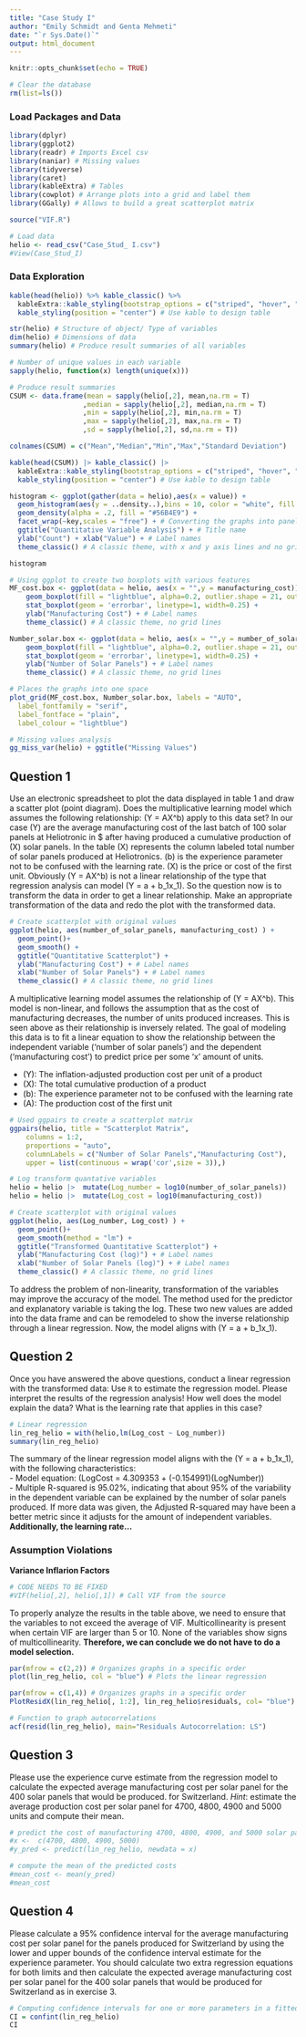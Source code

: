 ```yaml
---
title: "Case Study I"
author: "Emily Schmidt and Genta Mehmeti"
date: "`r Sys.Date()`"
output: html_document
---
```


```r
knitr::opts_chunk$set(echo = TRUE)
```

```r
# Clear the database
rm(list=ls()) 
```

### Load Packages and Data

```r
library(dplyr) 
library(ggplot2)
library(readr) # Imports Excel csv
library(naniar) # Missing values
library(tidyverse)
library(caret)
library(kableExtra) # Tables
library(cowplot) # Arrange plots into a grid and label them
library(GGally) # Allows to build a great scatterplot matrix

source("VIF.R")
```

```r
# Load data
helio <- read_csv("Case_Stud_ I.csv")
#View(Case_Stud_I)
```

### Data Exploration
```r
kable(head(helio)) %>% kable_classic() %>% 
  kableExtra::kable_styling(bootstrap_options = c("striped", "hover", "condensed","responsive")) %>%
  kable_styling(position = "center") # Use kable to design table

str(helio) # Structure of object/ Type of variables
dim(helio) # Dimensions of data
summary(helio) # Produce result summaries of all variables

# Number of unique values in each variable
sapply(helio, function(x) length(unique(x)))
```

```r
# Produce result summaries
CSUM <- data.frame(mean = sapply(helio[,2], mean,na.rm = T) 
                  ,median = sapply(helio[,2], median,na.rm = T)
                  ,min = sapply(helio[,2], min,na.rm = T)
                  ,max = sapply(helio[,2], max,na.rm = T)
                  ,sd = sapply(helio[,2], sd,na.rm = T))

colnames(CSUM) = c("Mean","Median","Min","Max","Standard Deviation")

kable(head(CSUM)) |> kable_classic() |> 
  kableExtra::kable_styling(bootstrap_options = c("striped", "hover", "condensed","responsive")) |> 
  kable_styling(position = "center") # Use kable to design table
```

```r
histogram <- ggplot(gather(data = helio),aes(x = value)) +
  geom_histogram(aes(y = ..density..),bins = 10, color = "white", fill = "blue") + # Creates bin sizing & sets line color
  geom_density(alpha = .2, fill = "#56B4E9") +
  facet_wrap(~key,scales = "free") + # Converting the graphs into panels
  ggtitle("Quantitative Variable Analysis") + # Title name
  ylab("Count") + xlab("Value") + # Label names
  theme_classic() # A classic theme, with x and y axis lines and no grid lines

histogram
```

```r
# Using ggplot to create two boxplots with various features
MF_cost.box <- ggplot(data = helio, aes(x = "",y = manufacturing_cost)) + 
    geom_boxplot(fill = "lightblue", alpha=0.2, outlier.shape = 21, outlier.color = "black") +
    stat_boxplot(geom = 'errorbar', linetype=1, width=0.25) + 
    ylab("Manufacturing Cost") + # Label names
    theme_classic() # A classic theme, no grid lines

Number_solar.box <- ggplot(data = helio, aes(x = "",y = number_of_solar_panels)) + 
    geom_boxplot(fill = "lightblue", alpha=0.2, outlier.shape = 21, outlier.color = "black") +
    stat_boxplot(geom = 'errorbar', linetype=1, width=0.25) + 
    ylab("Number of Solar Panels") + # Label names
    theme_classic() # A classic theme, no grid lines

# Places the graphs into one space
plot_grid(MF_cost.box, Number_solar.box, labels = "AUTO", 
  label_fontfamily = "serif",
  label_fontface = "plain",
  label_colour = "lightblue")
```

```r
# Missing values analysis
gg_miss_var(helio) + ggtitle("Missing Values")
```

## Question 1
Use an electronic spreadsheet to plot the data displayed in table 1 and draw a scatter plot (point diagram). Does the multiplicative learning model which assumes the following relationship: \(Y = AX^b\) apply to this data set? In our case \(Y\) are the average manufacturing cost of the last batch of 100 solar panels at Heliotronic in $ after having
produced a cumulative production of \(X\) solar panels. In the table \(X\) represents the column labeled total number of solar panels produced at Heliotronics. \(b\) is the experience parameter not to be confused with the learning rate. \(X\) is the price or cost of the first unit. Obviously \(Y = AX^b\) is not a linear relationship of the type that regression analysis can model \(Y = a + b_1x_1\). So the question now is to transform the data in order to get a linear relationship. Make an appropriate transformation of the data and redo the plot with the transformed data.
```r
# Create scatterplot with original values
ggplot(helio, aes(number_of_solar_panels, manufacturing_cost) ) +
  geom_point()+
  geom_smooth() +
  ggtitle("Quantitative Scatterplot") +
  ylab("Manufacturing Cost") + # Label names 
  xlab("Number of Solar Panels") + # Label names 
  theme_classic() # A classic theme, no grid lines
```

A multiplicative learning model assumes the relationship of \(Y = AX^b\). This model is non-linear, and follows the assumption that as the cost of manufacturing decreases, the number of units produced increases. This is seen above as their relationship is inversely related. The goal of modeling this data is to fit a linear equation to show the relationship between the independent variable ('number of solar panels') and the dependent ('manufacturing cost') to predict price per some 'x' amount of units.

- \(Y\): The inflation-adjusted production cost per unit of a product  
- \(X\): The total cumulative production of a product  
- \(b\): The experience parameter not to be confused with the learning rate  
- \(A\): The production cost of the first unit  

```r
# Used ggpairs to create a scatterplot matrix
ggpairs(helio, title = "Scatterplot Matrix",
    columns = 1:2,
    proportions = "auto",
    columnLabels = c("Number of Solar Panels","Manufacturing Cost"),
    upper = list(continuous = wrap('cor',size = 3)),)
```

```r
# Log transform quantative variables
helio = helio |>  mutate(Log_number = log10(number_of_solar_panels))
helio = helio |>  mutate(Log_cost = log10(manufacturing_cost))
```

```r
# Create scatterplot with original values
ggplot(helio, aes(Log_number, Log_cost) ) +
  geom_point()+
  geom_smooth(method = "lm") +
  ggtitle("Transformed Quantitative Scatterplot") +
  ylab("Manufacturing Cost (log)") + # Label names 
  xlab("Number of Solar Panels (log)") + # Label names 
  theme_classic() # A classic theme, no grid lines
```

To address the problem of non-linearity, transformation of the variables may improve the accuracy of the model. The method used for the predictor and explanatory variable is taking the log. These two new values are added into the data frame and can be remodeled to show the inverse relationship through a linear regression. Now, the model aligns with \(Y = a + b_1x_1\).

## Question 2
Once you have answered the above questions, conduct a linear regression with the transformed data: Use `R` to estimate the regression model. Please interpret the results of the regression analysis! How well does the model explain the data? What is the learning rate that applies in this case?
```r
# Linear regression
lin_reg_helio = with(helio,lm(Log_cost ~ Log_number))
summary(lin_reg_helio)
```

The summary of the linear regression model aligns with the \(Y = a + b_1x_1\), with the following characteristics:  
- Model equation: \(LogCost = 4.309353 + (-0.154991)(LogNumber)\)  
- Multiple R-squared is 95.02%, indicating that about 95% of the variability in the dependent variable can be explained by the number of solar panels produced. If more data was given, the Adjusted R-squared may have been a better metric since it adjusts for the amount of independent variables. 
**Additionally, the learning rate...**

### Assumption Violations 

**Variance Inflarion Factors**
```r
# CODE NEEDS TO BE FIXED
#VIF(helio[,2], helio[,1]) # Call VIF from the source
```

To properly analyze the results in the table above, we need to ensure that the variables to not exceed the average of VIF. Multicollinearity is present when certain VIF are larger than 5 or 10. None of the variables show signs of multicollinearity. **Therefore, we can conclude we do not have to do a model selection.**

```r
par(mfrow = c(2,2)) # Organizes graphs in a specific order
plot(lin_reg_helio, col = "blue") # Plots the linear regression
```

```r
par(mfrow = c(1,4)) # Organizes graphs in a specific order
PlotResidX(lin_reg_helio[, 1:2], lin_reg_helio$residuals, col= "blue") # Creates the residuals plots and utilized color
```

```r
# Function to graph autocorrelations
acf(resid(lin_reg_helio), main="Residuals Autocorrelation: LS") 
```

## Question 3
Please use the experience curve estimate from the regression model to calculate the expected average manufacturing cost per solar panel for the 400 solar panels that would be produced. for Switzerland. *Hint*: estimate the average production cost per solar panel for 4700, 4800, 4900 and 5000 units and compute their mean.

```r
# predict the cost of manufacturing 4700, 4800, 4900, and 5000 solar panels
#x <-  c(4700, 4800, 4900, 5000)
#y_pred <- predict(lin_reg_helio, newdata = x)

# compute the mean of the predicted costs
#mean_cost <- mean(y_pred)
#mean_cost
```


## Question 4
Please calculate a 95% confidence interval for the average manufacturing cost per solar panel for the panels produced for Switzerland by using the lower and upper bounds of the confidence interval estimate for the experience parameter. You should calculate two extra regression equations for both limits and then calculate the expected average manufacturing cost per solar panel for the 400 solar panels that would be produced for Switzerland as in exercise 3.

```r
# Computing confidence intervals for one or more parameters in a fitted model
CI = confint(lin_reg_helio)
CI
```

